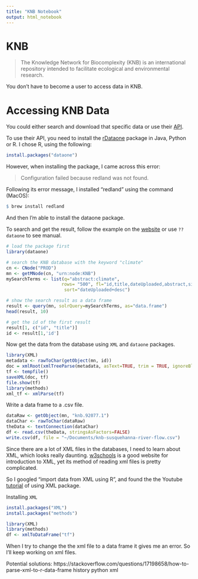 ```yaml
---
title: "KNB Notebook"
output: html_notebook
---
```


# KNB

> The Knowledge Network for Biocomplexity (KNB) is an international repository intended to facilitate ecological and environmental research.

You don't have to become a user to access data in KNB.

# Accessing KNB Data
You could either search and download that specific data or use their [API](https://knb.ecoinformatics.org/api).

To use their API, you need to install the [rDataone](https://github.com/DataONEorg/rdataone) package in Java, Python or R. I chose R, using the following:
```r
install.packages("dataone")
```
However, when installing the package, I came across this error:

> Configuration failed because redland was not found.

Following its error message, I installed "redland" using the command (MacOS):
```r
$ brew install redland 
```
And then I'm able to install the dataone package.


To search and get the result, follow the example on the [website](https://github.com/DataONEorg/rdataone) or use `??dataone` to see manual. 
```r
# load the package first
library(dataone)

# search the KNB database with the keyword "climate"
cn <- CNode("PROD")
mn <- getMNode(cn, "urn:node:KNB")
mySearchTerms <- list(q="abstract:climate",
                     rows= "500", fl="id,title,dateUploaded,abstract,size",
                      sort="dateUploaded+desc")

# show the search result as a data frame
result <- query(mn, solrQuery=mySearchTerms, as="data.frame")
head(result, 10)

# get the id of the first result
result[1, c("id", "title")]
id <- result[1,'id']
```

Now get the data from the database using `XML` and `dataone` packages.
```r
library(XML)
metadata <- rawToChar(getObject(mn, id))
doc = xmlRoot(xmlTreeParse(metadata, asText=TRUE, trim = TRUE, ignoreBlanks = TRUE))
tf <- tempfile()
saveXML(doc, tf)
file.show(tf)
library(methods)
xml_tf <- xmlParse(tf)
```


Write a data frame to a .csv file.
```r
dataRaw <- getObject(mn, "knb.92077.1")
dataChar <- rawToChar(dataRaw)
theData <- textConnection(dataChar)
df <- read.csv(theData, stringsAsFactors=FALSE)
write.csv(df, file = "~/Documents/knb-susquehanna-river-flow.csv")
```



Since there are a lot of XML files in the databases, I need to learn about XML, which looks really daunting. [w3schools](https://www.w3schools.com/xml/xml_whatis.asp) is a good website for introduction to XML, yet its method of reading xml files is pretty complicated.

So I googled "import data from XML using R", and found the the Youtube [tutorial](https://www.youtube.com/watch?v=1cM_ZNZ9hhE) of using XML package. 

Installing `XML`
```r
install.packages("XML")
install.packages("methods")
```

```r
library(XML)
library(methods)
df <- xmlToDataFrame("tf")
```
When I try to change the the xml file to a data frame it gives me an error. So I'll keep working on xml files. 

Potential solutions:
https://stackoverflow.com/questions/17198658/how-to-parse-xml-to-r-data-frame
history
python xml
